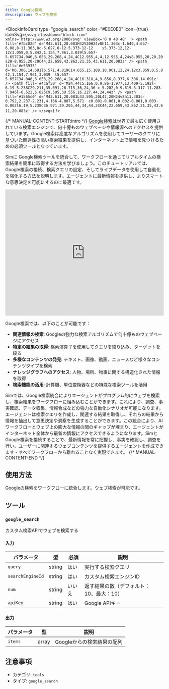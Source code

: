 ```yaml
---
title: Google検索
description: ウェブを検索
---
```



<BlockInfoCard 
  type="google_search"
  color="#E0E0E0"
  icon={true}
  iconSvg={`<svg className="block-icon"  xmlns='http://www.w3.org/2000/svg' viewBox='0 0 48 48'  >
      <path
        fill='#fbc02d'
        d='M43.611,20.083H42V20H24v8h11.303c-1.649,4.657-6.08,8-11.303,8c-6.627,0-12-5.373-12-12	s5.373-12,12-12c3.059,0,5.842,1.154,7.961,3.039l5.657-5.657C34.046,6.053,29.268,4,24,4C12.955,4,4,12.955,4,24s8.955,20,20,20	s20-8.955,20-20C44,22.659,43.862,21.35,43.611,20.083z'
      />
      <path
        fill='#e53935'
        d='M6.306,14.691l6.571,4.819C14.655,15.108,18.961,12,24,12c3.059,0,5.842,1.154,7.961,3.039	l5.657-5.657C34.046,6.053,29.268,4,24,4C16.318,4,9.656,8.337,6.306,14.691z'
      />
      <path
        fill='#4caf50'
        d='M24,44c5.166,0,9.86-1.977,13.409-5.192l-6.19-5.238C29.211,35.091,26.715,36,24,36	c-5.202,0-9.619-3.317-11.283-7.946l-6.522,5.025C9.505,39.556,16.227,44,24,44z'
      />
      <path
        fill='#1565c0'
        d='M43.611,20.083L43.595,20L42,20H24v8h11.303c-0.792,2.237-2.231,4.166-4.087,5.571	c0.001-0.001,0.002-0.001,0.003-0.002l6.19,5.238C36.971,39.205,44,34,44,24C44,22.659,43.862,21.35,43.611,20.083z'
      />
    </svg>`}
/>

{/* MANUAL-CONTENT-START:intro */}
[Google検索](https://www.google.com)は世界で最も広く使用されている検索エンジンで、何十億ものウェブページや情報源へのアクセスを提供しています。Google検索は高度なアルゴリズムを使用してユーザーのクエリに基づいた関連性の高い検索結果を提供し、インターネット上で情報を見つけるための必須ツールとなっています。

Simに Google検索ツールを統合して、ワークフローを通じてリアルタイムの検索結果を簡単に取得する方法を学びましょう。このチュートリアルでは、Google検索の接続、検索クエリの設定、そしてライブデータを使用して自動化を強化する方法を説明します。エージェントに最新情報を提供し、よりスマートな意思決定を可能にするのに最適です。

<iframe
  width="100%"
  height="400"
  src="https://www.youtube.com/embed/1B7hV9b5UMQ"
  title="SimでGoogle検索ツールを使用する"
  frameBorder="0"
  allow="accelerometer; autoplay; clipboard-write; encrypted-media; gyroscope; picture-in-picture"
  allowFullScreen
></iframe>

Google検索では、以下のことが可能です：

- **関連情報の検索**: Googleの強力な検索アルゴリズムで何十億ものウェブページにアクセス
- **特定の結果の取得**: 検索演算子を使用してクエリを絞り込み、ターゲットを絞る
- **多様なコンテンツの発見**: テキスト、画像、動画、ニュースなど様々なコンテンツタイプを検索
- **ナレッジグラフへのアクセス**: 人物、場所、物事に関する構造化された情報を取得
- **検索機能の活用**: 計算機、単位変換器などの特殊な検索ツールを活用

Simでは、Google検索統合によりエージェントがプログラム的にウェブを検索し、検索結果をワークフローに組み込むことができます。これにより、調査、事実確認、データ収集、情報合成などの強力な自動化シナリオが可能になります。エージェントは検索クエリを作成し、関連する結果を取得し、それらの結果から情報を抽出して意思決定や洞察を生成することができます。この統合により、AIワークフローとウェブ上の膨大な情報の間のギャップが埋まり、エージェントがインターネット全体から最新の情報にアクセスできるようになります。SimとGoogle検索を接続することで、最新情報を常に把握し、事実を確認し、調査を行い、ユーザーに関連するウェブコンテンツを提供するエージェントを作成できます - すべてワークフローから離れることなく実現できます。
{/* MANUAL-CONTENT-END */}

## 使用方法

Googleの検索をワークフローに統合します。ウェブ検索が可能です。

## ツール

### `google_search`

カスタム検索APIでウェブを検索する

#### 入力

| パラメータ | 型 | 必須 | 説明 |
| --------- | ---- | -------- | ----------- |
| `query` | string | はい | 実行する検索クエリ |
| `searchEngineId` | string | はい | カスタム検索エンジンID |
| `num` | string | いいえ | 返す結果の数（デフォルト：10、最大：10） |
| `apiKey` | string | はい | Google APIキー |

#### 出力

| パラメータ | 型 | 説明 |
| --------- | ---- | ----------- |
| `items` | array | Googleからの検索結果の配列 |

## 注意事項

- カテゴリ: `tools`
- タイプ: `google_search`
